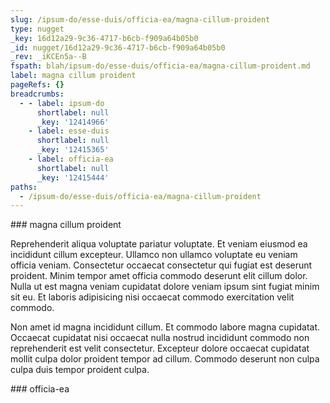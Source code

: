 ```yaml
---
slug: /ipsum-do/esse-duis/officia-ea/magna-cillum-proident
type: nugget
_key: 16d12a29-9c36-4717-b6cb-f909a64b05b0
_id: nugget/16d12a29-9c36-4717-b6cb-f909a64b05b0
_rev: _iKCEn5a--B
fspath: blah/ipsum-do/esse-duis/officia-ea/magna-cillum-proident.md
label: magna cillum proident
pageRefs: {}
breadcrumbs:
  - - label: ipsum-do
      shortlabel: null
      _key: '12414966'
    - label: esse-duis
      shortlabel: null
      _key: '12415365'
    - label: officia-ea
      shortlabel: null
      _key: '12415444'
paths:
  - /ipsum-do/esse-duis/officia-ea/magna-cillum-proident
---
```


<NuggetArea>
<Nugget slug="/ipsum-do/esse-duis/officia-ea/magna-cillum-proident" type="nugget" _key="16d12a29-9c36-4717-b6cb-f909a64b05b0" _id="nugget/16d12a29-9c36-4717-b6cb-f909a64b05b0" _rev="_iKCEn5a--B" fspath="blah/ipsum-do/esse-duis/officia-ea/magna-cillum-proident.md" label="magna cillum proident" paths="/ipsum-do/esse-duis/officia-ea/magna-cillum-proident">
<NuggetBody>
### magna cillum proident

Reprehenderit aliqua voluptate pariatur voluptate. Et veniam eiusmod ea incididunt cillum excepteur. Ullamco non ullamco voluptate eu veniam officia veniam. Consectetur occaecat consectetur qui fugiat est deserunt proident. Minim tempor amet officia commodo deserunt elit cillum dolor. Nulla ut est magna veniam cupidatat dolore veniam ipsum sint fugiat minim sit eu. Et laboris adipisicing nisi occaecat commodo exercitation velit commodo.

Non amet id magna incididunt cillum. Et commodo labore magna cupidatat. Occaecat cupidatat nisi occaecat nulla nostrud incididunt commodo non reprehenderit est velit consectetur. Excepteur dolore occaecat cupidatat mollit culpa dolor proident tempor ad cillum. Commodo deserunt non culpa culpa duis tempor proident culpa.

</NuggetBody>
<Breadcrumbs>
<Crumbs>
<Crumb _key="12414966" label="ipsum-do" /><Crumb _key="12415365" label="esse-duis" /><Crumb _key="12415444" label="officia-ea" />
</Crumbs>
</Breadcrumbs>
</Nugget>

<NuggetsInbound>
</NuggetsInbound>
<NuggetsOutbound>
</NuggetsOutbound>
</NuggetArea>
<PassagesInbound>
<Passage direction="inbound" type="passage" _key="12415444" _id="passage/12415444" _rev="_iKCEn5a--_" label="officia-ea" passage="officia-ea" fspath="blah/ipsum-do/esse-duis/officia-ea" paths="/ipsum-do/esse-duis/officia-ea" slug="/ipsum-do/esse-duis/officia-ea">
<NuggetBody>
### officia-ea

</NuggetBody>
<Breadcrumbs>
<Crumbs>
<Crumb _key="12414966" label="ipsum-do" /><Crumb _key="12415365" label="esse-duis" />
</Crumbs>
</Breadcrumbs>
</Passage>

</PassagesInbound>
<PassagesOutbound>
</PassagesOutbound>